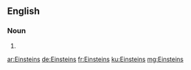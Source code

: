 ==English==

===Noun===
{{head|en}}

# {{plural of|Einstein}}

[[ar:Einsteins]]
[[de:Einsteins]]
[[fr:Einsteins]]
[[ku:Einsteins]]
[[mg:Einsteins]]